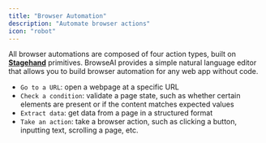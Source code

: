 ```yaml
---
title: "Browser Automation"
description: "Automate browser actions"
icon: "robot"
---
```


All browser automations are composed of four action types, built on [**Stagehand**](https://www.stagehand.dev) primitives. BrowseAI provides a simple natural language editor that allows you to build browser automation for any web app without code.

- `Go to a URL`: open a webpage at a specific URL
- `Check a condition`: validate a page state, such as whether certain elements are present or if the content matches expected values
- `Extract data`: get data from a page in a structured format
- `Take an action`: take a browser action, such as clicking a button, inputting text, scrolling a page, etc.
